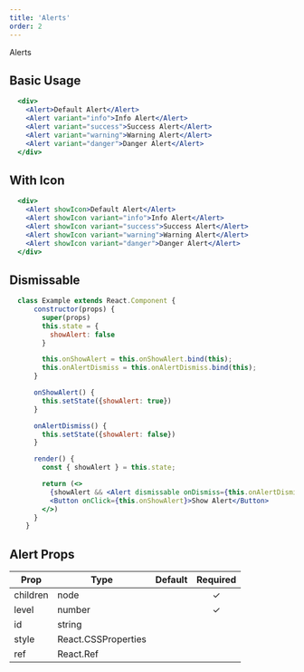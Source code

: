 ```yaml
---
title: 'Alerts'
order: 2
---
```



<DocsHeading to="/design/alerts/" type="design">
  Alerts
</DocsHeading>

## Basic Usage

```.jsx
  <div>
    <Alert>Default Alert</Alert>
    <Alert variant="info">Info Alert</Alert>
    <Alert variant="success">Success Alert</Alert>
    <Alert variant="warning">Warning Alert</Alert>
    <Alert variant="danger">Danger Alert</Alert>
  </div>
```

## With Icon

```.jsx
  <div>
    <Alert showIcon>Default Alert</Alert>
    <Alert showIcon variant="info">Info Alert</Alert>
    <Alert showIcon variant="success">Success Alert</Alert>
    <Alert showIcon variant="warning">Warning Alert</Alert>
    <Alert showIcon variant="danger">Danger Alert</Alert>
  </div>
```

## Dismissable

```.jsx
  class Example extends React.Component {
      constructor(props) {
        super(props)
        this.state = {
          showAlert: false
        }

        this.onShowAlert = this.onShowAlert.bind(this);
        this.onAlertDismiss = this.onAlertDismiss.bind(this);
      }

      onShowAlert() {
        this.setState({showAlert: true})
      }

      onAlertDismiss() {
        this.setState({showAlert: false})
      }

      render() {
        const { showAlert } = this.state;

        return (<>
          {showAlert && <Alert dismissable onDismiss={this.onAlertDismiss}>Dismiss Me</Alert>}
          <Button onClick={this.onShowAlert}>Show Alert</Button>
        </>)
      }
    }
```

## Alert Props

| Prop     | Type                | Default | Required |
| -------- | ------------------- | ------- | :------: |
| children | node                |         | &#10003; |
| level    | number              |         | &#10003; |
| id       | string              |         |
| style    | React.CSSProperties |         |
| ref      | React.Ref           |         |
